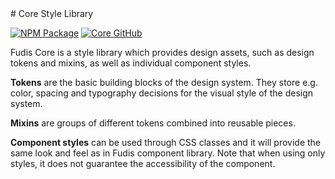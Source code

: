 
<Meta title="Documentation/Introduction/Welcome" />

<div class="full-width-bg">
# Core Style Library

</div>

[![NPM Package](https://img.shields.io/badge/dynamic/json?url=https%3A%2F%2Fraw.githubusercontent.com%2Ffunidata%2Ffudis-core%2Frefs%2Fheads%2Fmain%2Fpackage.json&query=%24.version&label=npm&color=%23674EB7)](https://www.npmjs.com/package/@funidata/fudis-core)
[![Core GitHub](https://img.shields.io/badge/Core-GitHub-%234BBEC8?logo=github&logoColor=white)](https://github.com/funidata/fudis-core)

Fudis Core is a style library which provides design assets, such as design tokens and mixins, as well as individual component styles.

**Tokens** are the basic building blocks of the design system. They store e.g. color, spacing and typography decisions for the visual style of the design system.

**Mixins** are groups of different tokens combined into reusable pieces.

**Component styles** can be used through CSS classes and it will provide the same look and feel as in Fudis component library. Note that when using only styles, it does not guarantee the accessibility of the component.
